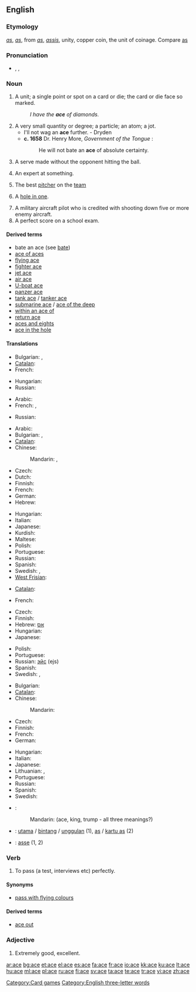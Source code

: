 {{also|Ace|ACE|aĉe|ače|-acé}}
==English==

===Etymology===
{{etyl|ang}} ''[[as]]'', {{etyl|fr}} ''[[as]]'', from {{etyl|la}} ''[[as]]'', ''[[assis]]'', unity, copper coin, the unit of coinage. Compare [[as]]

===Pronunciation===
* {{enPR|ās}}, {{IPA|/eɪs/}}, {{SAMPA|/eIs/}}
*: {{rhymes|eɪs}}

===Noun===
{{en-noun}}

# A unit; a single point or spot on a card or die; the card or die face so marked.
#: ''I have the '''ace''' of diamonds.''
# A very small quantity or degree; a particle; an atom; a jot.
#* I'll not wag an '''ace''' further. - Dryden
#* '''c. 1658''' Dr. Henry More, ''Government of the Tongue'' :
#*: He will not bate an '''ace''' of absolute certainty.
# {{tennis}} A serve made without the opponent hitting the ball.
# An expert at something.
# {{baseball}} The best [[pitcher]] on the [[team]]
# {{golf}} A [[hole in one]].
# A military aircraft pilot who is credited with shooting down five or more enemy aircraft.
# A perfect score on a school exam.

====Derived terms====
* bate an ace (see [[bate]])
* [[ace of aces]]
* [[flying ace]]
* [[fighter ace]]
* [[jet ace]]
* [[air ace]]
* [[U-boat ace]]
* [[panzer ace]]
* [[tank ace]] / [[tanker ace]]
* [[submarine ace]] / [[ace of the deep]]
* [[within an ace of]]
* [[return ace]]
* [[aces and eights]]
* [[ace in the hole]]

====Translations====
{{trans-top|unit}}
* Bulgarian: {{t|bg|едно|tr=edno}},  {{t+|bg|единица|f|tr=ediníca}}
* [[Catalan]]: {{t-|ca|as|m}}
* French: {{t+|fr|as|m}}
{{trans-mid}}
* Hungarian: {{t+|hu|egy}}
* Russian: {{t+|ru|единица|f|tr=jediníca}}
{{trans-bottom}}

{{trans-top|A very small quantity or degree; a particle; an atom; a jot}}
* Arabic: {{t-|ar|ذرة|f|tr=dhárra}}
* French: {{t+|fr|iota|m}},  {{t|fr|chouïa|m}}
{{trans-mid}}
* Russian: {{t+|ru|йота|f|tr=jóta}}
{{trans-bottom}}

{{trans-top|card with a single spot}}
* Arabic: {{t-|ar|آس|m|tr='aas}}
* Bulgarian: {{t|bg|асо|tr=áso}},  {{t-|bg|туз|m|tr=tuz}}
* [[Catalan]]: {{t-|ca|as|m}}
* Chinese:
*: Mandarin: {{t|cmn|尖兒|sc=Hani}},  {{t|cmn|尖儿|tr=jiānr|sc=Hani}}
* Czech: {{t+|cs|eso|n}}
* Dutch: {{t+|nl|aas|m}}
* Finnish: {{t+|fi|ässä}}
* French: {{t+|fr|as|m}}
* German: {{t+|de|As|n|alt=Ass}}
* Hebrew: {{t|he|אס|m}}
{{trans-mid}}
* Hungarian: {{t+|hu|ász}}
* Italian: {{t+|it|asso|m}}
* Japanese: {{t+|ja|エース|tr=ēsu}}
* Kurdish: {{t+|ku|ئاس|sc=ku-Arab}}
* Maltese: {{t-|mt|ass|xs=Maltese}}
* Polish: {{t+|pl|as|m}}
* Portuguese: {{t+|pt|ás|m}}
* Russian: {{t+|ru|туз|m|tr=tuz}}
* Spanish: {{t+|es|as|m}}
* Swedish: {{t+|sv|ess|n}}, {{t+|sv|äss|n}}
* [[West Frisian]]: {{t-|fy|aas|xs=West Frisian}}
{{trans-bottom}}

{{trans-top|die face with a single spot}}
* [[Catalan]]: {{t-|ca|as|m}}
{{trans-mid}}
* French: {{t+|fr|as|m}}
{{trans-bottom}}

<!-- What is this doing here?? {{trans-see|[[iota]], [[jot]]}}-->

{{trans-top|point scored in tennis without the opponent hitting the ball}}
* Czech: {{t+|cs|eso|n}}
* Finnish: {{t+|fi|ässä}}
* Hebrew: [[אס]] {{m}}
* Hungarian: {{t+|hu|ász}}
* Japanese: {{t+|ja|エース|tr=ēsu}}
{{trans-mid}}
* Polish: {{t+|pl|as|m}}
* Portuguese: {{t-|pt|ace|m}}
* Russian: [[эйс]] (ejs) {{m}}
* Spanish: {{t+|es|ace|m}}
* Swedish: {{t+|sv|äss|n}}, {{t+|sv|serveäss|n}}
{{trans-bottom}}

{{trans-top|expert}}
* Bulgarian: {{t-|bg|ас|m|tr=as}}
* [[Catalan]]: {{qualifier|sports}} {{t-|ca|as|m}}
* Chinese:
*: Mandarin: {{t|cmn|高手|tr=gāoshǒu|sc=Hani}}
* Czech: {{t+|cs|eso|n}}
* Finnish: {{t+|fi|ässä}}
* French: {{t+|fr|as|m}}
* German: {{t+|de|Ass|n}}
{{trans-mid}}
* Hungarian: {{t+|hu|ász}}
* Italian: {{t+|it|asso|m}}
* Japanese: {{t+|ja|エース|tr=ēsu}}
* Lithuanian: {{t+|lt|asas|m|xs=Lithuanian}}, {{t+|lt|asė|f|xs=Lithuanian}}
* Portuguese: {{t+|pt|ás|m}}
* Russian: {{t+|ru|ас|m|tr=as}}
* Spanish: {{t-|es|es|m}}
* Swedish: {{t+|sv|äss|n}}
{{trans-bottom}}

{{checktrans-top}}
* {{ttbc|Chinese}}:
*: Mandarin: {{t|cmn|王牌|tr=wángpái|sc=Hani}} (ace, king, trump - all three meanings?)
* {{ttbc|Indonesian}}: [[utama]] / [[bintang]] / [[unggul]]an (1), [[as]] / [[kartu as]] (2)
{{trans-mid}}
* {{ttbc|Interlingua}}: [[asse]] (1, 2)
{{trans-bottom}}

===Verb===
{{en-verb|ac|ing}}

# To pass (a test, interviews etc) perfectly.

====Synonyms====
* [[pass with flying colours]]

====Derived terms====
* [[ace out]]

===Adjective===
{{en-adj|-}}

# {{informal}} Extremely good, excellent.

{{anagrams:en/ace}}

[[Category:Card games]]
[[Category:English three-letter words]]

[[ar:ace]]
[[bg:ace]]
[[et:ace]]
[[el:ace]]
[[es:ace]]
[[fa:ace]]
[[fr:ace]]
[[io:ace]]
[[kk:ace]]
[[ku:ace]]
[[lt:ace]]
[[hu:ace]]
[[ml:ace]]
[[pl:ace]]
[[ru:ace]]
[[fi:ace]]
[[sv:ace]]
[[ta:ace]]
[[te:ace]]
[[tr:ace]]
[[vi:ace]]
[[zh:ace]]